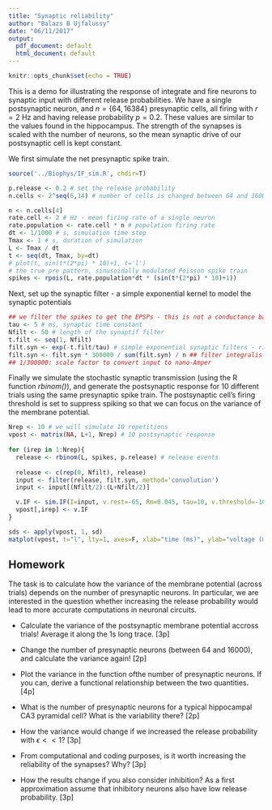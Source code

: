 ```yaml
---
title: "Synaptic reliability"
author: "Balazs B Ujfalussy"
date: "06/11/2017"
output:
  pdf_document: default
  html_document: default
---
```


```r
knitr::opts_chunk$set(echo = TRUE)
```


This is a demo for illustrating the response of integrate and fire neurons to synaptic input with different release probabilities. We have a single postsynaptic neuron, and $n=\{64, 16384\}$ presynaptic cells, all firing with $r=2$ Hz and having release probability $p=0.2$. These values are similar to the values found in the hippocampus. The strength of the synapses is scaled with the number of neurons, so the mean synaptic drive of our postsynaptic cell is kept constant.

We first simulate the net presynaptic spike train.

```r
source('../Biophys/IF_sim.R', chdir=T)
```


```r
p.release <- 0.2 # set the release probability
n.cells <- 2^seq(6,14) # number of cells is changed between 64 and 16000

n <- n.cells[4]
rate.cell <- 2 # Hz - mean firing rate of a single neuron
rate.population <- rate.cell * n # population firing rate
dt <- 1/1000 # s, simulation time step
Tmax <- 1 # s, duration of simulation
L <- Tmax / dt
t <- seq(dt, Tmax, by=dt)
# plot(t, sin(t*(2*pi) * 10)+1, t='l')
# the true pre pattern, sinusoidally modulated Poisson spike train
spikes <- rpois(L, rate.population*dt * (sin(t*(2*pi) * 10)+1)) 
```


Next, set up the synaptic filter - a simple exponential kernel to model the synaptic potentials

```r
## we filter the spikes to get the EPSPs - this is not a conductance based synapse!  
tau <- 5 # ms, synaptic time constant
Nfilt <- 50 # length of the synaptif filter
t.filt <- seq(1, Nfilt)
filt.syn <- exp(-t.filt/tau) # simple exponential synaptic filters - rise is infinitely fast
filt.syn <- filt.syn * 300000 / sum(filt.syn) / n ## filter integralis proportional to 1/n
## 1/300000: scale factor to convert input to nano-Amper


```


Finally we simulate the stochastic synaptic transmission (using the R function *rbinom()*), and generate the postsynaptic response for 10 different trials using the same presynaptic spike train. The postsynaptic cell's firing threshold is set to suppress spiking so that we can focus on the variance of the membrane potential.

```r
Nrep <- 10 # we will simulate 10 repetitions
vpost <- matrix(NA, L+1, Nrep) # 10 postsynaptic response
  
for (irep in 1:Nrep){
  release <- rbinom(L, spikes, p.release) # release events
    
  release <- c(rep(0, Nfilt), release)
  input <- filter(release, filt.syn, method='convolution')
  input <- input[(Nfilt/2):(L+Nfilt/2)]

  v.IF <- sim.IF(I=input, v.rest=-65, Rm=0.045, tau=10, v.threshold=-10, v.reset=-55)
  vpost[,irep] <- v.IF
}

sds <- apply(vpost, 1, sd)
matplot(vpost, t="l", lty=1, axes=F, xlab="time (ms)", ylab="voltage (mV)"); axis(1); axis(2, las=2)
```

## Homework

The task is to calculate how the variance of the membrane potential (across trials) depends on the number of presynaptic neurons. In particular, we are interested in the question whether increasing the release probability would lead to more accurate computations in neuronal circuits. 

* Calculate the variance of the postsynaptic membrane potential accross trials! Average it along the 1s long trace. [3p]

* Change the number of presynaptic neurons (between 64 and 16000), and calculate the variance again! [2p]

* Plot the variance in the function ofthe number of presynaptic neurons. If you can, derive a functional relationship between the two quantities. [4p]

* What is the number of presynaptic neurons for a typical hippocampal CA3 pyramidal cell? What is the variability there? [2p]

* How the variance would change if we increased the release probability with $\epsilon << 1$? [3p]

* From computational and coding purposes, is it worth increasing the reliability of the synapses? Why? [3p]

* How the results change if you also consider inhibition? As a first approximation assume that inhibitory neurons also have low release probability. [3p]





